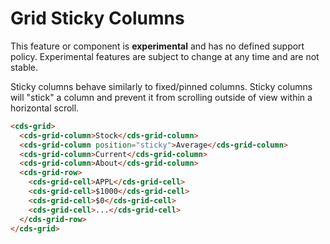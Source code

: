 
<Meta title="Data Grid (Preview)/Sticky Columns" />

# Grid Sticky Columns

<cds-alert-group status="danger" cds-layout="m-b:lg">
  <cds-alert>
    This feature or component is <strong>experimental</strong> and has no defined support policy. Experimental features
    are subject to change at any time and are not stable.
  </cds-alert>
</cds-alert-group>

Sticky columns behave similarly to fixed/pinned columns. Sticky columns will "stick" a column
and prevent it from scrolling outside of view within a horizontal scroll.

<Story id="stories-grid--sticky-columns" />

```html
<cds-grid>
  <cds-grid-column>Stock</cds-grid-column>
  <cds-grid-column position="sticky">Average</cds-grid-column>
  <cds-grid-column>Current</cds-grid-column>
  <cds-grid-column>About</cds-grid-column>
  <cds-grid-row>
    <cds-grid-cell>APPL</cds-grid-cell>
    <cds-grid-cell>$1000</cds-grid-cell>
    <cds-grid-cell>$0</cds-grid-cell>
    <cds-grid-cell>...</cds-grid-cell>
  </cds-grid-row>
</cds-grid>
```
